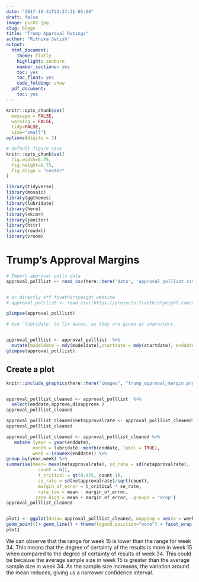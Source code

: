 ```yaml
---
date: "2017-10-31T22:27:21-05:00"
draft: false
image: pic02.jpg
slug: blogs
title: "Trump Approval Ratings"
author: "Rithika Satish"
output:
  html_document:
    theme: flatly
    highlight: zenburn
    number_sections: yes
    toc: yes
    toc_float: yes
    code_folding: show
  pdf_document:
    toc: yes
---
```



```r
knitr::opts_chunk$set(
  message = FALSE, 
  warning = FALSE, 
  tidy=FALSE,     
  size="small")   
options(digits = 3)

# default figure size
knitr::opts_chunk$set(
  fig.width=6.75, 
  fig.height=6.75,
  fig.align = "center"
)
```


```r
library(tidyverse) 
library(mosaic)
library(ggthemes)
library(lubridate)
library(here)
library(skimr)
library(janitor)
library(httr)
library(readxl)
library(vroom)
```

# Trump's Approval Margins



```r
# Import approval polls data
approval_polllist <- read_csv(here::here('data', 'approval_polllist.csv'))


# or directly off fivethirtyeight website
# approval_polllist <- read_csv('https://projects.fivethirtyeight.com/trump-approval-data/approval_polllist.csv') 

glimpse(approval_polllist)

# Use `lubridate` to fix dates, as they are given as characters.


approval_polllist <- approval_polllist  %>%
  mutate(modeldate = mdy(modeldate),startdate = mdy(startdate), enddate = mdy(enddate))
glimpse(approval_polllist)


```

## Create a plot


```r
knitr::include_graphics(here::here("images", "trump_approval_margin.png"), error = FALSE)


approval_polllist_cleaned <- approval_polllist  %>%  
  select(enddate,approve,disapprove ) 
approval_polllist_cleaned

approval_polllist_cleaned$netapprovalrate <- approval_polllist_cleaned$approve - approval_polllist_cleaned$disapprove
approval_polllist_cleaned

approval_polllist_cleaned <- approval_polllist_cleaned %>%  
   mutate (year = year(enddate),
          month = lubridate::month(enddate, label = TRUE),
          week = isoweek(enddate)) %>%
group_by(year,week) %>%
summarise(mean= mean(netapprovalrate), sd_rate = sd(netapprovalrate),
            count = n(),
            t_critical = qt(0.975, count-1),
            se_rate = sd(netapprovalrate)/sqrt(count),
            margin_of_error = t_critical * se_rate,
            rate_low = mean - margin_of_error,
           rate_high = mean + margin_of_error, .groups = 'drop') 
approval_polllist_cleaned


plot1 <- ggplot(data= approval_polllist_cleaned, mapping = aes(x = week, y = mean, color = year)) +
geom_point()+ geom_line() + theme(legend.position="none") + facet_wrap(~year) + labs( x = " Weak of the year", y = " Average Net Approval %", title = "Estimating Net Approval (approve-disapprove) for Donald Trump", subtitle = "Weekly average of all polls" ) + scale_x_continuous(breaks = seq(from = 0, to = 52, by = 13))+ scale_y_continuous(breaks = seq(from = -20, to = 7.5, by = 2.5)) + geom_hline(yintercept=0, color = "orange") + geom_ribbon(aes(ymin=rate_low, ymax=rate_high), linetype=1, alpha=0.1) + NULL
plot1 

```
We can observe that the range for week 15 is lower than the range for week 34. This means that the degree of certainty of the results is more in week 15 when compared to the degree of certainty of results of week 34. This could be because the average sample size in week 15 is greater than the average sample size in week 34. As the sample size increases, the variation around the mean reduces, giving us a narrower confidence interval.  

